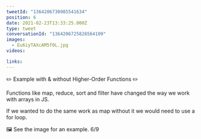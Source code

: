 ```yaml
---
tweetId: "1364206730985541634"
position: 6
date: 2021-02-23T13:33:25.000Z
type: tweet
conversationId: "1364206725826564109"
images:
  - Eu6iyTAXcAM5f0L.jpg
videos:

links:
---
```


✏️ Example with & without Higher-Order Functions ✏️

Functions like map, reduce, sort and filter have changed the way we work with arrays in JS.

If we wanted to do the same work as map without it we would need to use a for loop.

🖼️ See the image for an example. 6/9
